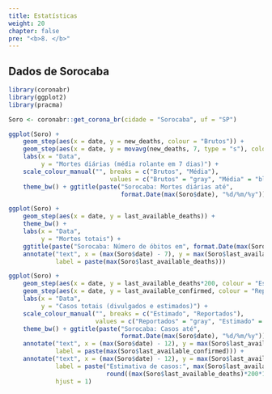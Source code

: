 ```yaml
---
title: Estatísticas
weight: 20
chapter: false
pre: "<b>8. </b>"
---
```


## Dados de Sorocaba

```r
library(coronabr)
library(ggplot2)
library(pracma)

Soro <- coronabr::get_corona_br(cidade = "Sorocaba", uf = "SP")
```


```r
ggplot(Soro) +
    geom_step(aes(x = date, y = new_deaths, colour = "Brutos")) +
    geom_step(aes(x = date, y = movavg(new_deaths, 7, type = "s"), colour = "Média")) +
    labs(x = "Data",
         y = "Mortes diárias (média rolante em 7 dias)") +
    scale_colour_manual("", breaks = c("Brutos", "Média"),
                            values = c("Brutos" = "gray", "Média" = "black")) +
    theme_bw() + ggtitle(paste("Sorocaba: Mortes diárias até",
                               format.Date(max(Soro$date), "%d/%m/%y")))
```

```r
ggplot(Soro) +
    geom_step(aes(x = date, y = last_available_deaths)) +
    theme_bw() +
    labs(x = "Data",
         y = "Mortes totais") +
    ggtitle(paste("Sorocaba: Número de óbitos em", format.Date(max(Soro$date), "%d/%m/%y"))) +
    annotate("text", x = (max(Soro$date) - 7), y = max(Soro$last_available_deaths), 
             label = paste(max(Soro$last_available_deaths)))
```

```r
ggplot(Soro) +
    geom_step(aes(x = date, y = last_available_deaths*200, colour = "Estimado")) +
    geom_step(aes(x = date, y = last_available_confirmed, colour = "Reportados")) +
    labs(x = "Data",
         y = "Casos totais (divulgados e estimados)") +
    scale_colour_manual("", breaks = c("Estimado", "Reportados"),
                        values = c("Reportados" = "gray", "Estimado" = "black")) +
    theme_bw() + ggtitle(paste("Sorocaba: Casos até",
                               format.Date(max(Soro$date), "%d/%m/%y"))) +
    annotate("text", x = (max(Soro$date) - 12), y = max(Soro$last_available_confirmed), 
             label = paste(max(Soro$last_available_confirmed))) +
    annotate("text", x = (max(Soro$date) - 12), y = max(Soro$last_available_deaths)*200, 
             label = paste("Estimativa de casos:", max(Soro$last_available_deaths)*200, "\nImunizados:", 
                           round((max(Soro$last_available_deaths)*200*100)/max(Soro$estimated_population_2019), 2), "%" ),
             hjust = 1)
```

